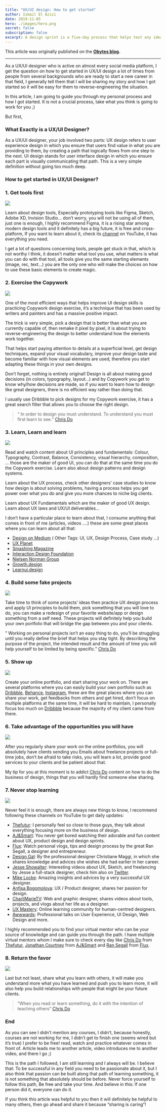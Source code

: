 ```yaml
---
title: "UX/UI design: How to get started"
author: Ismail El Azizi
date: 2019-11-05
hero: ./images/hero.png
secret: false
subscription: false
excerpt: A design sprint is a five-day process that helps test any idea and answer critical business questions through rapid prototyping and user testing by compressing months of time into a single week.
---
```

This article was originally published on the  [**Obytes blog**](https://www.obytes.com/blog/)**.**

----------

As a UX/UI designer who is active on almost every social media platform, I get the question on how to get started in UX/UI design a lot of times from people from several backgrounds who are ready to start a new career in that field, I generally tell them that I will be sharing my story and how I got started so it will be easy for them to reverse-engineering the situation.

In this article, I am going to guide you through my personal process and how I got started. It is not a crucial process, take what you think is going to work for you ;)

But first,

### What Exactly is a UX/UI Designer?

As a UX/UI designer, your job involved two parts: UX design refers to user experience design in which you ensure that users find value in what you are providing to them, by creating a path that logically flows from one step to the next. UI design stands for user interface design in which you ensure each part is visually communicating that path. This is a very simple definition without going too much deep.

### How to get started in UX/UI Designer?

### 1. Get tools first

![](https://cdn-images-1.medium.com/max/1600/0*ugXcb7YFmUR4G_IW.gif)

Learn about design tools, Especially prototyping tools like Figma, Sketch, Adobe XD, Invision Studio… don’t worry, you will not be using all of them, just one is enough, I highly recommend Figma, it is a rising star among modern design tools and it definitely has a big future, it is free and cross-platform, If you want to learn about it, check its  [channel](https://www.youtube.com/channel/UCQsVmhSa4X-G3lHlUtejzLA)  on YouTube, it has everything you need.

I get a lot of questions concerning tools, people get stuck in that, which is not worthy I think, it doesn’t matter what tool you use, what matters is what you can do with that tool, all tools give you the same starting elements (image, rec, text…) you are the only one who will make the choices on how to use these basic elements to create magic.

### 2. Exercise the Copywork

![](https://cdn-images-1.medium.com/max/1600/0*P9P1anlqXRJaR1ue)

One of the most efficient ways that helps improve UI design skills is practicing Copywork design exercise, it’s a technique that has been used by writers and painters and has a massive positive impact.

The trick is very simple, pick a design that is better than what you are currently capable of, then remake it pixel by pixel, it is about trying to reverse-engineering the design to better understand how the elements work together.

That helps start paying attention to details at a superficial level, get design techniques, expand your visual vocabulary, improve your design taste and become familiar with how visual elements are used, therefore you start adapting these things in your own designs.

Don’t forget, nothing is entirely original! Design is all about making good decisions (in colors, typography, layout…) and by Copywork you get to know why/how decisions are made, so if you want to learn how to design like great designers, there is no efficient way rather than doing that.

I usually use Dribbble to pick designs for my Copywork exercise, it has a great search filter that allows you to choose the right design.

> “ In order to design you must understand. To understand you must first learn to see.“  [Chris Do](https://www.youtube.com/watch?v=RKXZ7t_RiOE&t)

### 3. Learn, Learn and learn

![](https://cdn-images-1.medium.com/max/1600/0*DD-fCjfrP63zpNV1.gif)

Read and watch content about UI principles and fundamentals: Colour, Typography, Contrast, Balance, Consistency, visual hierarchy, composition, … those are the maker of good UI, you can do that at the same time you do the Copywork exercise. Learn also about design patterns and design systems.

Learn about the UX process, check other designers’ case studies to know how design is about solving problems, having a process helps you get power over what you do and give you more chances to niche big clients.

Learn about UX Fundamentals which are the maker of good UX design. Learn about UX laws and UX/UI deliverables…

I don’t have a particular place to learn about that, I consume anything that comes in front of me (articles, videos ….) these are some great places where you can learn about all that:

-   [Design on Medium](https://medium.com/topic/design)  ( Other Tags: UI, UX, Design Process, Case study …)
-   [UX Planet](https://uxplanet.org/)
-   [Smashing Magazine](https://www.smashingmagazine.com/)
-   [Interaction Design Foundation](https://www.interaction-design.org/)
-   [Nielsen Norman Group](https://www.nngroup.com/)
-   [Growth.design](https://growth.design/)
-   [Learnui.design](https://learnui.design/blog/)

### 4. Build some fake projects

![](https://cdn-images-1.medium.com/max/1600/0*KcU_jjq1cI1UJ29M.gif)

Take time to think of some projects’ ideas then practice UX design process and apply UI principles to build them, pick something that you will love to do, you can make a redesign of your favorite website/app or design something from a self need. These projects will definitely help you build your own portfolio that will bridge the gap between you and your clients.

” Working on personal projects isn’t an easy thing to do, you’ll be struggling until you really define the brief that helps you stay tight. By describing the purpose of the project, the intended result and the amount of time you will help yourself to be limited by being specific.”  [Chris Do](https://www.youtube.com/watch?v=RKXZ7t_RiOE&t)

### 5. Show up

![](https://cdn-images-1.medium.com/max/1600/0*z9uoE8isXwG4BvNI.gif)

Create your online portfolio, and start sharing your work on. There are several platforms where you can easily build your own portfolio such as  [Dribbble](https://dribbble.com/ismailelazizi),  [Behance](https://www.behance.net/ismailelazizi),  [Instagram](https://www.instagram.com/ismail_elazizi/), these are the great places where you can share your work, get feedbacks from others and get hired, don’t focus on multiple platforms at the same time, it will be hard to maintain, I personally focus too much on  [Dribbble](https://dribbble.com/ismailelazizi)  because the majority of my client came from there.

### 6. Take advantage of the opportunities you will have

![](https://cdn-images-1.medium.com/max/1600/0*h4x_wKzJRpLGEtqP.gif)

After you regularly share your work on the online portfolios, you will absolutely have clients sending you Emails about freelance projects or full-time jobs, don’t be afraid to take risks, you will learn a lot, provide good services to your clients and be patient about that.

My tip for you at this moment is to addict  [Chris Do](https://www.youtube.com/watch?v=RKXZ7t_RiOE&t)  content on how to do the business of design, things that you will hardly find someone else sharing.

### 7. Never stop learning

![](https://cdn-images-1.medium.com/max/1600/0*XLZ_WDjEGdiSDgYN.gif)

Never feel it is enough, there are always new things to know, I recommend following these channels on YouTube to get daily updates:

-   [Thefutur](https://www.youtube.com/user/TheSkoolRocks): I personally feel so close to those guys, they talk about everything focusing more on the business of design.
-   [AJ&Smart](https://www.youtube.com/channel/UCeB_OpLspKJGiKv1CYkWFFw): You never get bored watching their adorable and fun content about UX, product design and design sprints.
-   [Flux](https://www.youtube.com/channel/UCN7dywl5wDxTu1RM3eJ_h9Q): Watch personal vlogs, tips and design process by the great Ran Segall, a designer and entrepreneur.
-   [Design Gal](https://www.youtube.com/channel/UCJgXJzIDG8mnmVNFN8kvkKQ): By the professional designer Christiane Maggi, in which she shares knowledge and advices she wishes she had earlier in her career.
-   [Jesse Showalter](https://www.youtube.com/channel/UCvBGFeXbBrq3W9_0oNLJREQ): Interesting videos about UX, Sketch, and freelancing by Jesse a full-stack designer, check him also on  [Twitter](https://twitter.com/iamjesseshow).
-   [Mike Locke](https://www.youtube.com/channel/UC0f9NbKjUUbnL2cOa12ENIQ): Amazing insights and advices by a very successful UX designer.
-   [Anfisa Bogomolova](https://www.youtube.com/channel/UCB01vJlSXFPt55gVu_qrq1Q): UX / Product designer, shares her passion for design.
-   [CharliMarieTV](https://www.youtube.com/user/charlimarieTV): Web and graphic designer, shares videos about tools, projects, and vlogs about her life as a designer.
-   [UX Mastery](https://www.youtube.com/user/uxmastery/videos): Online learning community for human-centred designers.
-   [Awwwards](https://www.youtube.com/channel/UCYWGYef22gx8PaXZMLHAQsw): Professional talks on User Experience, UI Design, Web Design and more.

I highly recommended you to find your virtual mentor who can be your source of knowledge and can guide you through the path. I have multiple virtual mentors whom I make sure to check every day like  [Chris Do](https://www.instagram.com/thechrisdo/)  from  [Thefutur](https://www.instagram.com/thefuturishere/),  [Jonathan Courtney](https://www.instagram.com/jicecream/)  from  [AJ&Smart](https://www.instagram.com/ajsmartdesign/)  and  [Ran Segall](https://www.instagram.com/ransegall/)  from  [Flux](https://www.youtube.com/channel/UCN7dywl5wDxTu1RM3eJ_h9Q).

### 8. Return the favor

![](https://cdn-images-1.medium.com/max/1600/0*WcxCEbvQPmJZQV57)

Last but not least, share what you learn with others, it will make you understand more what you have learned and push you to learn more, it will also help you build relationships with people that might be your future clients.

> “When you read or learn something, do it with the intention of teaching others”  [Chris Do](https://www.youtube.com/watch?v=RKXZ7t_RiOE&t)

### End

As you can see I didn’t mention any courses, I didn’t, because honestly, courses are not working for me, I didn’t get to finish one (seems wired but it’s true) I prefer to be free! read, watch and practice whatever comes in front of. Article leads me to another article, video introduces me to another video, and there I go ;)

This is the path I followed, I am still learning and I always will be. I believe that: To be successful in any field you need to be passionate about it, but I also think that passion can be built along that path of learning something, it is not something that absolutely should be before. Never force yourself to follow this path, Be free and take your time. And believe in this: If one person did it, everyone can do it.

If you think this article was helpful to you then it will definitely be helpful to many others, then go ahead and share it because “sharing is caring”!